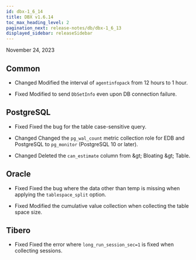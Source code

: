 ```yaml
---
id: dbx-1_6_14
title: DBX v1.6.14
toc_max_heading_level: 2
pagination_next: release-notes/db/dbx-1_6_13
displayed_sidebar: releaseSidebar
---
```


November 24, 2023

## Common

- <Status>Changed</Status> Modified the interval of <code>agentinfopack</code> from 12 hours to 1 hour.

- <Status>Fixed</Status> Modified to send <code>DbSetInfo</code> even upon DB connection failure.

## PostgreSQL

- <Status>Fixed</Status> Fixed the bug for the table case-sensitive query.

- <Status>Changed</Status> Changed the <code>pg_wal_count</code> metric collection role for EDB and PostgreSQL to <code>pg_monitor</code> (PostgreSQL 10 or later).

- <Status>Changed</Status> Deleted the <code>can_estimate</code> column from <Cmdname sid="dbObjectInfo" className="uitext" /> &amp;gt; <span class="uitext">Bloating</span> &amp;gt; <span class="uitext">Table</span>.

## Oracle

- <Status>Fixed</Status> Fixed the bug where the data other than temp is missing when applying the <code>tablespace_split</code> option.

- <Status>Fixed</Status> Modified the cumulative value collection when collecting the table space size.

## Tibero

- <Status>Fixed</Status> Fixed the error where <code>long_run_session_sec=1</code> is fixed when collecting sessions.
